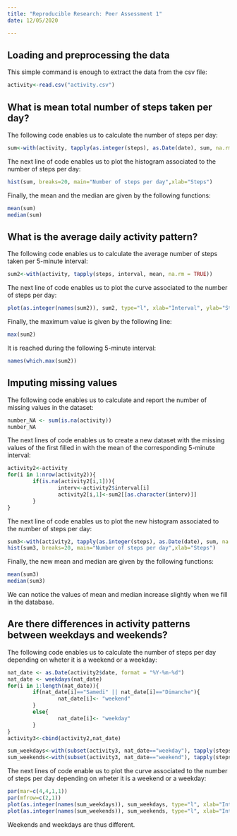 ```yaml
---
title: "Reproducible Research: Peer Assessment 1"
date: 12/05/2020

---
```



## Loading and preprocessing the data

This simple command is enough to extract the data from the csv file:
```r
activity<-read.csv("activity.csv")
```

## What is mean total number of steps taken per day?

The following code enables us to calculate the number of steps per day:
```r
sum<-with(activity, tapply(as.integer(steps), as.Date(date), sum, na.rm=TRUE))
```

The next line of code enables us to plot the histogram associated to the number of steps per day:
```r
hist(sum, breaks=20, main="Number of steps per day",xlab="Steps")
```

Finally, the mean and the median are given by the following functions: 
```r
mean(sum)
median(sum)
```

## What is the average daily activity pattern?

The following code enables us to calculate the average number of steps taken per 5-minute interval:
```r
sum2<-with(activity, tapply(steps, interval, mean, na.rm = TRUE))
```

The next line of code enables us to plot the curve associated to the number of steps per day:
```r
plot(as.integer(names(sum2)), sum2, type="l", xlab="Interval", ylab="Steps", main="Number of steps per interval")
```

Finally, the maximum value is given by the following line: 
```r
max(sum2)
```

It is reached during the following 5-minute interval:
```r
names(which.max(sum2))
```

## Imputing missing values

The following code enables us to calculate and report the number of missing values in the dataset:
```r
number_NA <- sum(is.na(activity))
number_NA
```

The next lines of code enables us to create a new dataset with the missing values of the first filled in with the mean of the corresponding 5-minute interval:
```r
activity2<-activity
for(i in 1:nrow(activity2)){
        if(is.na(activity2[i,1])){
                interv<-activity2$interval[i]
                activity2[i,1]<-sum2[[as.character(interv)]]
        }
}
```

The next line of code enables us to plot the new histogram associated to the number of steps per day:
```r
sum3<-with(activity2, tapply(as.integer(steps), as.Date(date), sum, na.rm=TRUE))
hist(sum3, breaks=20, main="Number of steps per day",xlab="Steps")
```

Finally, the new mean and median are given by the following functions: 
```r
mean(sum3)
median(sum3)
```
We can notice the values of mean and median increase slightly when we fill in the database. 

## Are there differences in activity patterns between weekdays and weekends?

The following code enables us to calculate the number of steps per day depending on wheter it is a weekend or a weekday:
```r
nat_date <- as.Date(activity2$date, format = "%Y-%m-%d")
nat_date <- weekdays(nat_date)
for(i in 1:length(nat_date)){
        if(nat_date[i]=="Samedi" || nat_date[i]=="Dimanche"){
                nat_date[i]<- "weekend"
        }
        else{
                nat_date[i]<- "weekday"
        }
}
activity3<-cbind(activity2,nat_date)

sum_weekdays<-with(subset(activity3, nat_date=="weekday"), tapply(steps, interval, mean, na.rm = TRUE))
sum_weekends<-with(subset(activity3, nat_date=="weekend"), tapply(steps, interval, mean, na.rm = TRUE))
```

The next lines of code enable us to plot the curve associated to the number of steps per day depending on wheter it is a weekend or a weekday:
```r
par(mar=c(4,4,1,1))
par(mfrow=c(2,1))
plot(as.integer(names(sum_weekdays)), sum_weekdays, type="l", xlab="Interval (Weekdays)", ylab="Steps", main="Number of steps per interval")
plot(as.integer(names(sum_weekends)), sum_weekends, type="l", xlab="Interval (Weekends)", ylab="Steps")
```
Weekends and weekdays are thus different. 